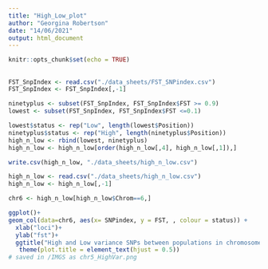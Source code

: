 ```yaml
---
title: "High_Low_plot"
author: "Georgina Robertson"
date: "14/06/2021"
output: html_document
---
```


```r
knitr::opts_chunk$set(echo = TRUE)
```

## 

```r
FST_SnpIndex <- read.csv("./data_sheets/FST_SNPindex.csv")
FST_SnpIndex <- FST_SnpIndex[,-1]
```


```r
ninetyplus <- subset(FST_SnpIndex, FST_SnpIndex$FST >= 0.9)
lowest <- subset(FST_SnpIndex, FST_SnpIndex$FST <=0.1)

lowest$status <- rep("Low", length(lowest$Position))
ninetyplus$status <- rep("High", length(ninetyplus$Position))
high_n_low <- rbind(lowest, ninetyplus)
high_n_low <- high_n_low[order(high_n_low[,4], high_n_low[,1]),]

write.csv(high_n_low, "./data_sheets/high_n_low.csv")
```

```r
high_n_low <- read.csv("./data_sheets/high_n_low.csv")
high_n_low <- high_n_low[,-1]
```




```r
chr6 <- high_n_low[high_n_low$Chrom==6,]

ggplot()+
geom_col(data=chr6, aes(x= SNPindex, y = FST, , colour = status)) +
  xlab("loci")+
  ylab("fst")+
  ggtitle("High and Low variance SNPs between populations in chromosome 6")+
   theme(plot.title = element_text(hjust = 0.5))
# saved in /IMGS as chr5_HighVar.png
```
